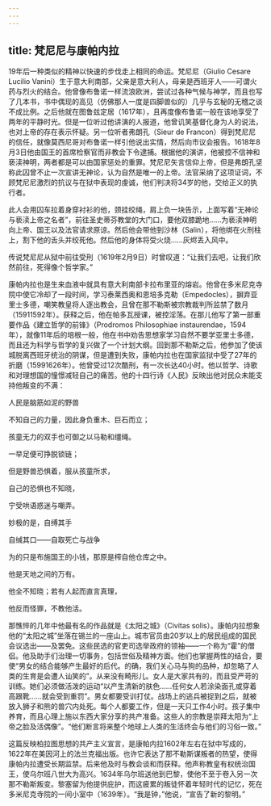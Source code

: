 ```yaml
---
---
---
```

title: 梵尼尼与康帕内拉
---




19年后一种类似的精神以快速的步伐走上相同的命运。梵尼尼（Giulio Cesare Lucilio Vanini）生于意大利南部，父亲是意大利人，母亲是西班牙人——可谓火药与烈火的结合。他曾像布鲁诺一样流浪欧洲，尝试过各种气候与神学，而且也写了几本书，书中偶现的高见（仿佛那人一度是四脚兽似的）几乎与玄秘的无稽之谈不成比例。之后他就在图鲁兹定居（1617年），且再度像布鲁诺一般在该地享受了两年的平静时光。但是一位听过他讲演的人报道，他曾讥笑基督化身为人的说法，也对上帝的存在表示怀疑。另一位听者弗朗孔（Sieur de Francon）得到梵尼尼的信任，就像莫西尼哥对布鲁诺一样引他说出实情，然后向市议会报告。1618年8月3日他由国王的首席检察官而非教会下令逮捕。根据他的演讲，他被控不信神和亵渎神明，两者都是可以由国家惩处的重罪。梵尼尼矢言信仰上帝，但是弗朗孔坚称此囚曾不止一次宣讲无神论，认为自然是唯一的上帝。法官采纳了这项证词，不顾梵尼尼激烈的抗议与在狱中表现的虔诚，他们判决将34岁的他，交给正义的执行者。

此人会用囚车拉着身穿衬衫的他，颈挂绞绳，肩上负一块告示，上面写着“无神论与亵渎上帝之名者”，前往圣史蒂芬教堂的大门口，要他双膝跪地……为亵渎神明向上帝、国王以及法官请求原谅。然后他会带他到沙林（Salin），将他绑在火刑柱上，割下他的舌头并绞死他。然后他的身体将受火烧……灰烬丢入风中。



传说梵尼尼从狱中前往受刑（1619年2月9日）时曾叹道：“让我们去吧，让我们欣然前往，死得像个哲学家。”

康帕内拉也是生来血液中就具有意大利南部卡拉布里亚的熔岩。他曾在多米尼克寺院中使它冷却了一段时间，学习泰莱西奥和恩培多克勒（Empedocles），摒弃亚里士多德，嘲笑教皇将人逐出教会，且曾在那不勒斯被宗教裁判所监禁了数月（15911592年）。获释之后，他在帕多瓦授课，被控淫荡。在那儿他写了第一部重要作品《建立哲学的前锋》（Prodromos Philosophiae instaurendae，1594年），就像11年后的培根一般，他在书中劝告思想家学习自然不要学亚里士多德，而且还为科学与哲学的复兴做了一个计划大纲。回到那不勒斯之后，他参加了使该城脱离西班牙统治的阴谋，但是遭到失败，康帕内拉也在国家监狱中受了27年的折磨（15991626年）。他曾受过12次酷刑，有一次长达40小时。他以哲学、诗歌和对理想国的憧憬减轻自己的痛苦。他的十四行诗《人民》反映出他对民众未能支持他叛变的不满：

人民是脑筋如泥的野兽

不知自己的力量，因此身负重木、巨石而立；

孩童无力的双手也可御之以马勒和缰绳。

一举足便可挣脱锁链；

但是野兽恐惧着，服从孩童所求，

自己的恐惧也不知晓，

宁受哄语惑迷与嘲弄。

妙极的是，自缚其手

自缄其口——自取死亡与战争

为的只是布施国王的小钱，那原是榨自他仓库之中。

他是天地之间的万有。

他全不知晓；若有人起而直言真理，

他反而怪罪，不教他活。



那憔悴的几年中他最有名的作品就是《太阳之城》（Civitas solis）。康帕内拉想象他的“太阳之城”坐落在锡兰的一座山上。城市官员由20岁以上的居民组成的国民会议选出——及罢免。这些民选的官吏司选举政府的领袖——一个称为“霍”的僧侣。他及助手们治理一切事务，包括世俗及精神方面。他们也掌握两性的结合，要使“男女的结合能够产生最好的后代。的确，我们关心马与狗的品种，却忽略了人类的生育是会遭人讪笑的”。从来没有畸形儿。女人是大家共有的，而且受严苛的训练。她们必须做活泼的运动“以产生清新的肤色……任何女人若涂染面孔或穿着高跟靴……就会受到重罚”。男女都要受训打仗。战场上的逃兵被捉到之后，就被放入狮子和熊的兽穴内处死。每个人都要工作，但是一天只工作4小时。孩子集中养育，而且心理上施以东西大家分享的共产准备。这些人的宗教是崇拜太阳为“上帝之脸及活偶像”。“他们断言将来整个地球上人类的生活终会与他们的习俗一致。”

这篇反映柏拉图思想的共产主义宣言，是康帕内拉1602年左右在狱中写成的，1622年在美因河上的法兰克福出版。也许它表达了那不勒斯谋叛者的热望，使得康帕内拉遭受长期监禁。后来他及时与教会谈和而获释。他声称教皇有权统治国王，使乌尔班八世大为高兴。1634年乌尔班送他到巴黎，使他不至于卷入另一次那不勒斯叛变。黎塞留为他提供庇护，而这疲累的叛徒怀着年轻时代的记忆，死在多米尼克寺院的一间小室中（1639年）。“我是钟，”他说，“宣告了新的黎明。”